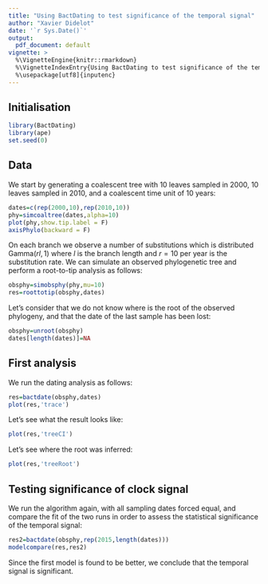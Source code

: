 ```yaml
---
title: "Using BactDating to test significance of the temporal signal"
author: "Xavier Didelot"
date: '`r Sys.Date()`'
output:
  pdf_document: default
vignette: >
  %\VignetteEngine{knitr::rmarkdown}
  %\VignetteIndexEntry{Using BactDating to test significance of the temporal signal}
  %\usepackage[utf8]{inputenc}
---
```


## Initialisation

```r
library(BactDating)
library(ape)
set.seed(0)
```

## Data

We start by generating a coalescent tree with 10 leaves sampled in 2000, 10 leaves sampled in 2010, and a coalescent time unit of 10 years:

```r
dates=c(rep(2000,10),rep(2010,10))
phy=simcoaltree(dates,alpha=10)
plot(phy,show.tip.label = F)
axisPhylo(backward = F)
```

On each branch we observe a number of substitutions which is distributed $\mathrm{Gamma}(rl,1)$
where $l$ is the branch length and 
$r=10$ per year is the substitution rate. We can simulate an observed phylogenetic tree
and perform a root-to-tip analysis as follows:

```r
obsphy=simobsphy(phy,mu=10)
res=roottotip(obsphy,dates)
```

Let's consider that we do not know where is the root of the observed phylogeny, and that the date of the last sample has been lost:

```r
obsphy=unroot(obsphy)
dates[length(dates)]=NA
```


## First analysis

We run the dating analysis as follows:

```r
res=bactdate(obsphy,dates)
plot(res,'trace')
```

Let's see what the result looks like:
```r
plot(res,'treeCI')
```

Let's see where the root was inferred:
```r
plot(res,'treeRoot')
```

## Testing significance of clock signal
We run the algorithm again, with all sampling dates forced equal, and compare the fit of the two runs in order to assess the statistical significance of the temporal signal:
```r
res2=bactdate(obsphy,rep(2015,length(dates)))
modelcompare(res,res2)
```

Since the first model is found to be better, we conclude that the temporal signal is significant.
